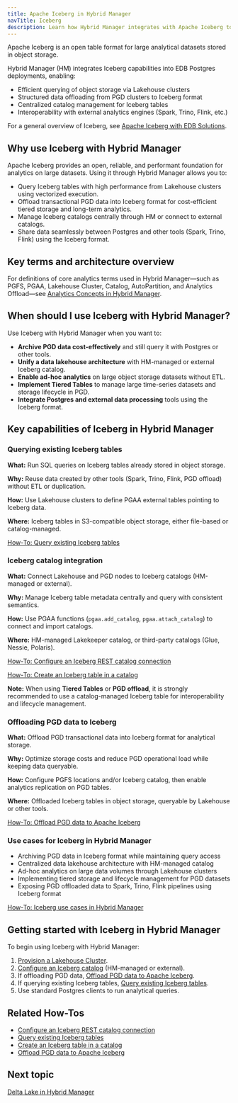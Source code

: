 ```yaml
---
title: Apache Iceberg in Hybrid Manager
navTitle: Iceberg
description: Learn how Hybrid Manager integrates with Apache Iceberg to manage large analytical datasets for EDB Postgres Lakehouse and PGD offloading.
---
```


Apache Iceberg is an open table format for large analytical datasets stored in object storage.

Hybrid Manager (HM) integrates Iceberg capabilities into EDB Postgres deployments, enabling:

- Efficient querying of object storage via Lakehouse clusters
- Structured data offloading from PGD clusters to Iceberg format
- Centralized catalog management for Iceberg tables
- Interoperability with external analytics engines (Spark, Trino, Flink, etc.)

For a general overview of Iceberg, see [Apache Iceberg with EDB Solutions](../../analytics/iceberg.mdx).

## Why use Iceberg with Hybrid Manager

Apache Iceberg provides an open, reliable, and performant foundation for analytics on large datasets. Using it through Hybrid Manager allows you to:

- Query Iceberg tables with high performance from Lakehouse clusters using vectorized execution.
- Offload transactional PGD data into Iceberg format for cost-efficient tiered storage and long-term analytics.
- Manage Iceberg catalogs centrally through HM or connect to external catalogs.
- Share data seamlessly between Postgres and other tools (Spark, Trino, Flink) using the Iceberg format.

## Key terms and architecture overview

For definitions of core analytics terms used in Hybrid Manager—such as PGFS, PGAA, Lakehouse Cluster, Catalog, AutoPartition, and Analytics Offload—see [Analytics Concepts in Hybrid Manager](learn/analytics_concepts.mdx).

## When should I use Iceberg with Hybrid Manager?

Use Iceberg with Hybrid Manager when you want to:

- **Archive PGD data cost-effectively** and still query it with Postgres or other tools.
- **Unify a data lakehouse architecture** with HM-managed or external Iceberg catalog.
- **Enable ad-hoc analytics** on large object storage datasets without ETL.
- **Implement Tiered Tables** to manage large time-series datasets and storage lifecycle in PGD.
- **Integrate Postgres and external data processing** tools using the Iceberg format.

## Key capabilities of Iceberg in Hybrid Manager

### Querying existing Iceberg tables

**What:** Run SQL queries on Iceberg tables already stored in object storage.

**Why:** Reuse data created by other tools (Spark, Trino, Flink, PGD offload) without ETL or duplication.

**How:** Use Lakehouse clusters to define PGAA external tables pointing to Iceberg data.

**Where:** Iceberg tables in S3-compatible object storage, either file-based or catalog-managed.

[How-To: Query existing Iceberg tables](./learn/how-to/query-iceberg-existing-tables)

### Iceberg catalog integration

**What:** Connect Lakehouse and PGD nodes to Iceberg catalogs (HM-managed or external).

**Why:** Manage Iceberg table metadata centrally and query with consistent semantics.

**How:** Use PGAA functions (`pgaa.add_catalog`, `pgaa.attach_catalog`) to connect and import catalogs.

**Where:** HM-managed Lakekeeper catalog, or third-party catalogs (Glue, Nessie, Polaris).

[How-To: Configure an Iceberg REST catalog connection](./learn/how-to/configure-iceberg-catalog.mdx)

[How-To: Create an Iceberg table in a catalog](./learn/how-to/configure-iceberg-catalog.mdx)

**Note:** When using **Tiered Tables** or **PGD offload**, it is strongly recommended to use a catalog-managed Iceberg table for interoperability and lifecycle management.

### Offloading PGD data to Iceberg

**What:** Offload PGD transactional data into Iceberg format for analytical storage.

**Why:** Optimize storage costs and reduce PGD operational load while keeping data queryable.

**How:** Configure PGFS locations and/or Iceberg catalog, then enable analytics replication on PGD tables.

**Where:** Offloaded Iceberg tables in object storage, queryable by Lakehouse or other tools.

[How-To: Offload PGD data to Apache Iceberg](./learn/how-to/offload-pgd-to-iceberg)

### Use cases for Iceberg in Hybrid Manager

- Archiving PGD data in Iceberg format while maintaining query access
- Centralized data lakehouse architecture with HM-managed catalog
- Ad-hoc analytics on large data volumes through Lakehouse clusters
- Implementing tiered storage and lifecycle management for PGD datasets
- Exposing PGD offloaded data to Spark, Trino, Flink pipelines using Iceberg format

[How-To: Iceberg use cases in Hybrid Manager](./learn/use-cases.mdx)

## Getting started with Iceberg in Hybrid Manager

To begin using Iceberg with Hybrid Manager:

1. [Provision a Lakehouse Cluster](./learn/how-to/create-lakehouse-cluster).
2. [Configure an Iceberg catalog](./learn/how-to/configure-iceberg-catalog) (HM-managed or external).
3. If offloading PGD data, [Offload PGD data to Apache Iceberg](./learn/how-to/offload-pgd-to-iceberg).
4. If querying existing Iceberg tables, [Query existing Iceberg tables](./learn/how-to/query-iceberg-existing-tables).
5. Use standard Postgres clients to run analytical queries.

## Related How-Tos

- [Configure an Iceberg REST catalog connection](./learn/how-to/configure-iceberg-catalog.mdx)
- [Query existing Iceberg tables](./learn/how-to/query-iceberg-existing-tables.mdx)
- [Create an Iceberg table in a catalog](./learn/how-to/configure-iceberg-catalog.mdx)
- [Offload PGD data to Apache Iceberg](./learn/how-to/offload-pgd-to-iceberg.mdx)

## Next topic

[Delta Lake in Hybrid Manager](./delta_lake)
